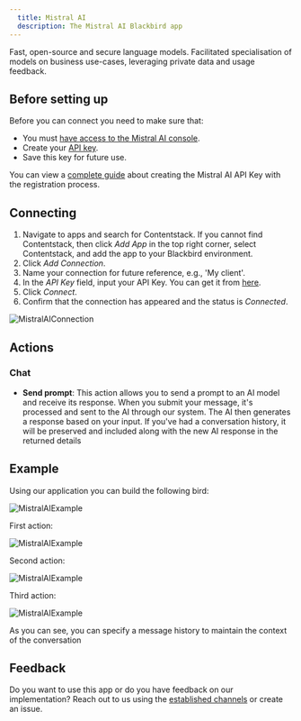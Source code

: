 ```yaml
---
  title: Mistral AI
  description: The Mistral AI Blackbird app
---
```


<LinkCard title="View on Github" target="_blank" href="https://github.com/bb-io/MistralAI" icon="github" />

Fast, open-source and secure language models. Facilitated specialisation of models on business use-cases, leveraging private data and usage feedback.

## Before setting up

Before you can connect you need to make sure that:

- You must [have access to the Mistral AI console](https://console.mistral.ai/).
- Create your [API key](https://console.mistral.ai/api-keys/).
- Save this key for future use.

You can view a [complete guide](https://docs.mindmac.app/how-to.../add-api-key/create-mistral-ai-api-key) about creating the Mistral AI API Key with the registration process.

## Connecting 

1. Navigate to apps and search for Contentstack. If you cannot find Contentstack, then click _Add App_ in the top right corner, select Contentstack, and add the app to your Blackbird environment.
2. Click _Add Connection_.
3. Name your connection for future reference, e.g., 'My client'.
4. In the _API Key_ field, input your API Key. You can get it from [here](https://console.mistral.ai/api-keys/).
5. Click _Connect_.
6. Confirm that the connection has appeared and the status is _Connected_.

![MistralAIConnection](https://raw.githubusercontent.com/bb-io/MistralAI/main/image/README/MistralAIConnection.png)

## Actions

### Chat

- **Send prompt**: This action allows you to send a prompt to an AI model and receive its response. When you submit your message, it's processed and sent to the AI through our system. The AI then generates a response based on your input. If you've had a conversation history, it will be preserved and included along with the new AI response in the returned details

## Example

Using our application you can build the following bird:

![MistralAIExample](https://raw.githubusercontent.com/bb-io/MistralAI/main/image/README/MistralAIExample.png)

First action:

![MistralAIExample](https://raw.githubusercontent.com/bb-io/MistralAI/main/image/README/MistralAIExample-1-action.png)

Second action:

![MistralAIExample](https://raw.githubusercontent.com/bb-io/MistralAI/main/image/README/MistralAIExample-2-action.png)

Third action:

![MistralAIExample](https://raw.githubusercontent.com/bb-io/MistralAI/main/image/README/MistralAIExample-3-action.png)

As you can see, you can specify a message history to maintain the context of the conversation

## Feedback

Do you want to use this app or do you have feedback on our implementation? Reach out to us using the [established channels](https://www.blackbird.io/) or create an issue.

